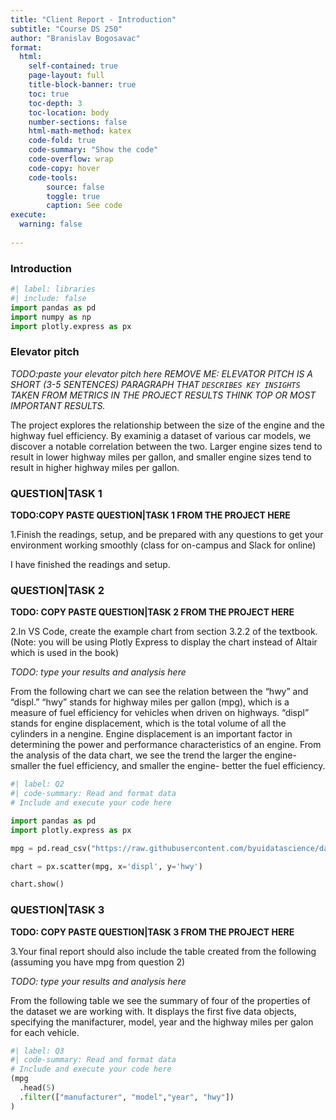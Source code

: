```yaml
---
title: "Client Report - Introduction"
subtitle: "Course DS 250"
author: "Branislav Bogosavac"
format:
  html:
    self-contained: true
    page-layout: full
    title-block-banner: true
    toc: true
    toc-depth: 3
    toc-location: body
    number-sections: false
    html-math-method: katex
    code-fold: true
    code-summary: "Show the code"
    code-overflow: wrap
    code-copy: hover
    code-tools:
        source: false
        toggle: true
        caption: See code
execute: 
  warning: false
    
---
```


### Introduction

```python
#| label: libraries
#| include: false
import pandas as pd
import numpy as np
import plotly.express as px
```


### Elevator pitch

_TODO:paste your elevator pitch here_
_REMOVE ME: ELEVATOR PITCH IS A SHORT (3-5 SENTENCES) PARAGRAPH THAT `DESCRIBES KEY INSIGHTS` TAKEN FROM METRICS IN THE PROJECT RESULTS THINK TOP OR MOST IMPORTANT RESULTS._

The project explores the relationship between the size of the engine and the highway fuel efficiency. By examinig a dataset of various car models, we discover a notable correlation between the two. Larger engine sizes tend to result in lower highway miles per gallon, and smaller engine sizes tend to result in higher highway miles per gallon. 

### QUESTION|TASK 1

__TODO:COPY PASTE QUESTION|TASK 1 FROM THE PROJECT HERE__

1.Finish the readings, setup, and be prepared with any questions to get your environment working smoothly (class for on-campus and Slack for online)

I have finished the readings and setup.


### QUESTION|TASK 2

__TODO: COPY PASTE QUESTION|TASK 2 FROM THE PROJECT HERE__

2.In VS Code, create the example chart from section 3.2.2 of the textbook. (Note: you will be using Plotly Express to display the chart instead of Altair which is used in the book)

_TODO: type your results and analysis here_

From the following chart we can see the relation between the "hwy" and "displ." "hwy" stands for highway miles per gallon (mpg), which is a measure of fuel efficiency for vehicles when driven on highways. "displ" stands for engine displacement, which is the total volume of all the cylinders in a nengine. Engine displacement is an important factor in determining the power and performance characteristics of an engine. 
From the analysis of the data chart, we see the trend the larger the engine- smaller the fuel efficiency, and smaller the engine- better the fuel efficiency. 


```python
#| label: Q2
#| code-summary: Read and format data
# Include and execute your code here

import pandas as pd
import plotly.express as px

mpg = pd.read_csv("https://raw.githubusercontent.com/byuidatascience/data4python4ds/master/data-raw/mpg/mpg.csv")

chart = px.scatter(mpg, x='displ', y='hwy')  

chart.show()

```


### QUESTION|TASK 3

__TODO: COPY PASTE QUESTION|TASK 3 FROM THE PROJECT HERE__

3.Your final report should also include the table created from the following (assuming you have mpg from question 2)


_TODO: type your results and analysis here_

From the following table we see the summary of four of the properties of the dataset we are working with. It displays the first five data objects, specifying the manifacturer, model, year and the highway miles per galon for each vehicle. 

```python
#| label: Q3
#| code-summary: Read and format data
# Include and execute your code here
(mpg
  .head(5)
  .filter(["manufacturer", "model","year", "hwy"])
)

```
